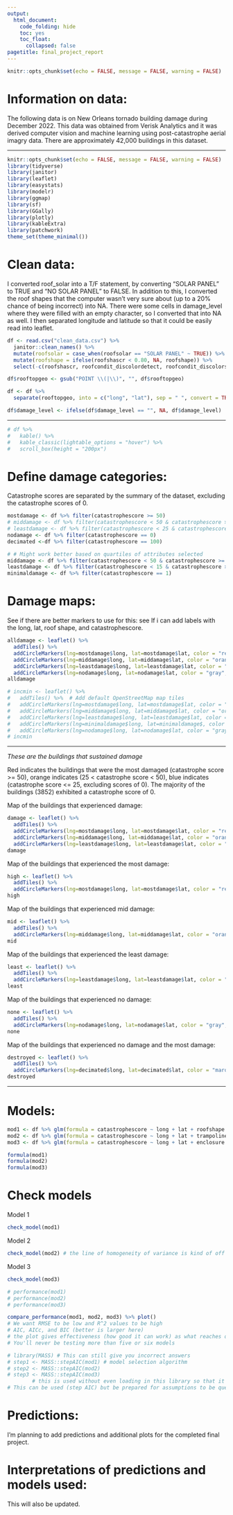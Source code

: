 ```yaml
---
output: 
  html_document:
    code_folding: hide
    toc: yes
    toc_float:
      collapsed: false
pagetitle: final_project_report
---
```


```r
knitr::opts_chunk$set(echo = FALSE, message = FALSE, warning = FALSE)
```

# Information on data:
The following data is on New Orleans tornado building damage during December 2022. This data was obtained from Verisk Analytics and it was derived computer vision and machine learning using post-catastrophe aerial imagry data. There are approximately 42,000 buildings in this dataset. 

---

```r
knitr::opts_chunk$set(echo = FALSE, message = FALSE, warning = FALSE)
library(tidyverse)
library(janitor)
library(leaflet)
library(easystats)
library(modelr)
library(ggmap)
library(sf)
library(GGally)
library(plotly)
library(kableExtra)
library(patchwork)
theme_set(theme_minimal())
```

# Clean data:

I converted roof_solar into a T/F statement, by converting "SOLAR PANEL" to TRUE and "NO SOLAR PANEL" to FALSE. In addition to this, I converted the roof shapes that the computer wasn't very sure about (up to a 20% chance of being incorrect) into NA. There were some cells in damage_level where they were filled with an empty character, so I converted that into NA as well. I then separated longitude and latitude so that it could be easily read into leaflet. 

```r
df <- read.csv("clean_data.csv") %>% 
  janitor::clean_names() %>% 
  mutate(roofsolar = case_when(roofsolar == "SOLAR PANEL" ~ TRUE)) %>%
  mutate(roofshape = ifelse(roofshascr < 0.80, NA, roofshape)) %>%
  select(-c(roofshascr, roofcondit_discolordetect, roofcondit_discolorscore, roofcondit_discolorpercen, trampscr, roofcondit_tarppercen))

df$rooftopgeo <- gsub("POINT \\(|\\)", "", df$rooftopgeo)

df <- df %>%
  separate(rooftopgeo, into = c("long", "lat"), sep = " ", convert = TRUE)

df$damage_level <- ifelse(df$damage_level == "", NA, df$damage_level)
```
---

```r
# df %>%
#   kable() %>%
#   kable_classic(lightable_options = "hover") %>%
#   scroll_box(height = "200px")
```

# Define damage categories:

Catastrophe scores are separated by the summary of the dataset, excluding the catastrophe scores of 0.

```r
mostdamage <- df %>% filter(catastrophescore >= 50)
# middamage <- df %>% filter(catastrophescore < 50 & catastrophescore > 25)
# leastdamage <- df %>% filter(catastrophescore < 25 & catastrophescore != 0)
nodamage <- df %>% filter(catastrophescore == 0)
decimated <-df %>% filter(catastrophescore == 100)

# # Might work better based on quartiles of attributes selected
middamage <- df %>% filter(catastrophescore < 50 & catastrophescore >= 15)
leastdamage <- df %>% filter(catastrophescore < 15 & catastrophescore >= 2)
minimaldamage <- df %>% filter(catastrophescore == 1)
```

# Damage maps:

See if there are better markers to use for this: see If i can add labels with the long, lat, roof shape, and catastrophescore.

```r
alldamage <- leaflet() %>%
  addTiles() %>%
  addCircleMarkers(lng=mostdamage$long, lat=mostdamage$lat, color = "red", radius = 2) %>%
  addCircleMarkers(lng=middamage$long, lat=middamage$lat, color = "orange", radius = 2) %>%
  addCircleMarkers(lng=leastdamage$long, lat=leastdamage$lat, color = "blue", radius = 2) %>%
  addCircleMarkers(lng=nodamage$long, lat=nodamage$lat, color = "gray", radius = .5)
alldamage

# incmin <- leaflet() %>%
#   addTiles() %>%  # Add default OpenStreetMap map tiles
#   addCircleMarkers(lng=mostdamage$long, lat=mostdamage$lat, color = "red", radius = 2) %>%
#   addCircleMarkers(lng=middamage$long, lat=middamage$lat, color = "orange", radius = 2) %>%
#   addCircleMarkers(lng=leastdamage$long, lat=leastdamage$lat, color = "blue", radius = 2) %>%
#   addCircleMarkers(lng=minimaldamage$long, lat=minimaldamage$, color = "yellow", radius = 2) %>%
#   addCircleMarkers(lng=nodamage$long, lat=nodamage$lat, color = "gray", radius = .5)
# incmin
```

---

*These are the buildings that sustained damage*

Red indicates the buildings that were the most damaged (catastrophe score >= 50), orange indicates (25 < catastrophe score < 50), blue indicates (catastrophe score <= 25, excluding scores of 0). The majority of the buildings (3852) exhibited a catastrophe score of 0.

Map of the buildings that experienced damage:

```r
damage <- leaflet() %>%
  addTiles() %>%
  addCircleMarkers(lng=mostdamage$long, lat=mostdamage$lat, color = "red", radius = 2) %>% 
  addCircleMarkers(lng=middamage$long, lat=middamage$lat, color = "orange", radius = 2) %>% 
  addCircleMarkers(lng=leastdamage$long, lat=leastdamage$lat, color = "blue", radius = 2)
damage
```

Map of the buildings that experienced the most damage:

```r
high <- leaflet() %>%
  addTiles() %>%
  addCircleMarkers(lng=mostdamage$long, lat=mostdamage$lat, color = "red", radius = 2)
high
```

Map of the buildings that experienced mid damage:

```r
mid <- leaflet() %>%
  addTiles() %>%
  addCircleMarkers(lng=middamage$long, lat=middamage$lat, color = "orange", radius = 2)
mid
```

Map of the buildings that experienced the least damage:

```r
least <- leaflet() %>%
  addTiles() %>%
  addCircleMarkers(lng=leastdamage$long, lat=leastdamage$lat, color = "blue", radius = 2)
least
```

Map of the buildings that experienced no damage:

```r
none <- leaflet() %>%
  addTiles() %>%
  addCircleMarkers(lng=nodamage$long, lat=nodamage$lat, color = "gray", radius = .5)
none
```

Map of the buildings that experienced no damage and the most damage:

```r
destroyed <- leaflet() %>%
  addTiles() %>%
  addCircleMarkers(lng=decimated$long, lat=decimated$lat, color = "maroon", radius = 2)
destroyed
```

---

# Models:

```r
mod1 <- df %>% glm(formula = catastrophescore ~ long + lat + roofshape + rooftree + roofmateri, family = "gaussian")
mod2 <- df %>% glm(formula = catastrophescore ~ long + lat + trampoline + deck + pool + enclosure + divingboar + waterslide + playground + sportcourt + primarystr + roofsolar + rooftree + roofmateri * roofshape, family = "gaussian")
mod3 <- df %>% glm(formula = catastrophescore ~ long + lat + enclosure + roofmateri + roofsolar + rooftree + roofshape, family = "gaussian")

formula(mod1)
formula(mod2)
formula(mod3)
```

# Check models 

Model 1

```r
check_model(mod1)
```

Model 2

```r
check_model(mod2) # the line of homogeneity of variance is kind of off
```

Model 3

```r
check_model(mod3)
```


```r
# performance(mod1)
# performance(mod2)
# performance(mod3)

compare_performance(mod1, mod2, mod3) %>% plot()
# We want RMSE to be low and R^2 values to be high
# AIC, AICc, and BIC (better is larger here)
# the plot gives effectiveness (how good it can work) as what reaches out further (in this case, mod5 is best)
# You'll never be testing more than five or six models

# library(MASS) # This can still give you incorrect answers
# step1 <- MASS::stepAIC(mod1) # model selection algorithm 
# step2 <- MASS::stepAIC(mod2)
# step3 <- MASS::stepAIC(mod3)
        # this is used without even loading in this library so that it doesn't mask other useful features (if needed)
# This can be used (step AIC) but be prepared for assumptions to be questioned
```

# Predictions:

I'm planning to add predictions and additional plots for the completed final project.

# Interpretations of predictions and models used:

This will also be updated.
